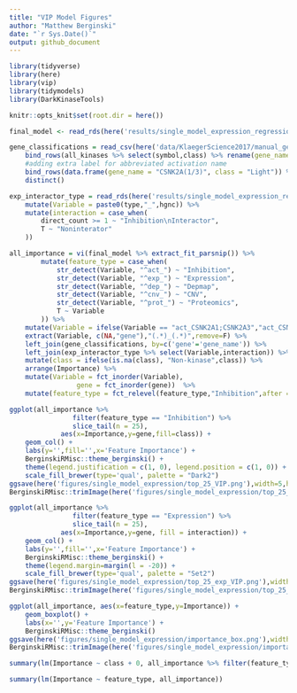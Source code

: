 ```yaml
---
title: "VIP Model Figures"
author: "Matthew Berginski"
date: "`r Sys.Date()`"
output: github_document
---
```


```r
library(tidyverse)
library(here)
library(vip)
library(tidymodels)
library(DarkKinaseTools)

knitr::opts_knit$set(root.dir = here())
```

```r
final_model <- read_rds(here('results/single_model_expression_regression/final_model_500feat.rds'))

gene_classifications = read_csv(here('data/KlaegerScience2017/manual_gene_labels.csv')) %>%
	bind_rows(all_kinases %>% select(symbol,class) %>% rename(gene_name = symbol)) %>% 
	#adding extra label for abbreviated activation name
	bind_rows(data.frame(gene_name = "CSNK2A(1/3)", class = "Light")) %>%
	distinct()

exp_interactor_type = read_rds(here('results/single_model_expression_regression/expression_feature_interactors.rds')) %>%
	mutate(Variable = paste0(type,"_",hgnc)) %>%
	mutate(interaction = case_when(
		direct_count >= 1 ~ "Inhibition\nInteractor",
		T ~ "Noninterator"
	))
```

```r
all_importance = vi(final_model %>% extract_fit_parsnip()) %>%
		mutate(feature_type = case_when(
			str_detect(Variable, "^act_") ~ "Inhibition",
			str_detect(Variable, "^exp_") ~ "Expression",
			str_detect(Variable, "^dep_") ~ "Depmap",
			str_detect(Variable, "^cnv_") ~ "CNV",
			str_detect(Variable, "^prot_") ~ "Proteomics",
			T ~ Variable
		)) %>%
	mutate(Variable = ifelse(Variable == "act_CSNK2A1;CSNK2A3","act_CSNK2A(1/3)",Variable)) %>%
	extract(Variable, c(NA,"gene"),"(.*)_(.*)",remove=F) %>%
	left_join(gene_classifications, by=c('gene'='gene_name')) %>%
	left_join(exp_interactor_type %>% select(Variable,interaction)) %>%
	mutate(class = ifelse(is.na(class), "Non-kinase",class)) %>%
	arrange(Importance) %>%
	mutate(Variable = fct_inorder(Variable),
				 gene = fct_inorder(gene))  %>%
	mutate(feature_type = fct_relevel(feature_type,"Inhibition",after = 0))

ggplot(all_importance %>% 
			 	filter(feature_type == "Inhibition") %>%
			 	slice_tail(n = 25), 
			 aes(x=Importance,y=gene,fill=class)) + 
	geom_col() +
	labs(y='',fill='',x='Feature Importance') +
	BerginskiRMisc::theme_berginski() +
	theme(legend.justification = c(1, 0), legend.position = c(1, 0)) +
	scale_fill_brewer(type='qual', palette = "Dark2")
ggsave(here('figures/single_model_expression/top_25_VIP.png'),width=5,height=3.75)
BerginskiRMisc::trimImage(here('figures/single_model_expression/top_25_VIP.png'))

ggplot(all_importance %>% 
			 	filter(feature_type == "Expression") %>%
			 	slice_tail(n = 25), 
			 aes(x=Importance,y=gene, fill = interaction)) + 
	geom_col() +
	labs(y='',fill='',x='Feature Importance') +
	BerginskiRMisc::theme_berginski() +
	theme(legend.margin=margin(l = -20)) +
	scale_fill_brewer(type='qual', palette = "Set2")
ggsave(here('figures/single_model_expression/top_25_exp_VIP.png'),width=5,height=3.75)
BerginskiRMisc::trimImage(here('figures/single_model_expression/top_25_exp_VIP.png'))
```

```r
ggplot(all_importance, aes(x=feature_type,y=Importance)) + 
	geom_boxplot() +
	labs(x='',y='Feature Importance') +
	BerginskiRMisc::theme_berginski()
ggsave(here('figures/single_model_expression/importance_box.png'),width=2,height=3.75)
BerginskiRMisc::trimImage(here('figures/single_model_expression/importance_box.png'))
```

```r
summary(lm(Importance ~ class + 0, all_importance %>% filter(feature_type == "Inhibition")))

summary(lm(Importance ~ feature_type, all_importance))
```